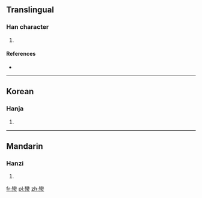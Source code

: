 ==Translingual==

===Han character===
{{Han char|rn=85|rad=水|as=19|sn=23|four=|canj=女火水 (VFE)}}

# {{defn|Han|sort=水19}}

====References====
* {{Han ref|kx=0663.140|dkj=18776|dj=1072.080|hdz=31794.030|uh=7053|ud=28755}}

----

==Korean==

===Hanja===
{{ko-hanja|hangeul=란>난|eumhun=|rv=ran>nan|mr=ran>nan|y=lan>nan}}

# {{defn|Korean|sort=水19}}

----

==Mandarin==

===Hanzi===
{{cmn-hanzi|pin=[[luán]] ([[luan2]])|wg=luan<sup>2</sup>}}

# {{defn|Mandarin|sort=水19}}

[[fr:灓]]
[[pl:灓]]
[[zh:灓]]